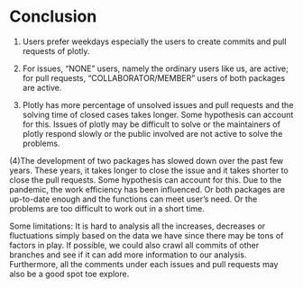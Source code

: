 # Conclusion

(1) Users prefer weekdays especially the users to create commits and pull requests of plotly.  

(2) For issues, "NONE" users, namely the ordinary users like us, are active; for pull requests, "COLLABORATOR/MEMBER" users of both packages are active.  

(3) Plotly has more percentage of unsolved issues and pull requests and the solving time of closed cases takes longer. Some hypothesis can account for this. Issues of plotly may be difficult to solve or the maintainers of plotly respond slowly or the public involved are not active to solve the problems.  

(4)The development of two packages has slowed down over the past few years. These years, it takes longer to close the issue and it takes shorter to close the pull requests. Some hypothesis can account for this. Due to the pandemic, the work efficiency has been influenced. Or both packages are up-to-date enough and the functions can meet user's need. Or the problems are too difficult to work out in a short time.

Some limitations: It is hard to analysis all the increases, decreases or fluctuations simply based on the data we have since there may be tons of factors in play. If possible, we could also crawl all commits of other branches and see if it can add more information to our analysis. Furthermore, all the comments under each issues and pull requests may also be a good spot toe explore.

